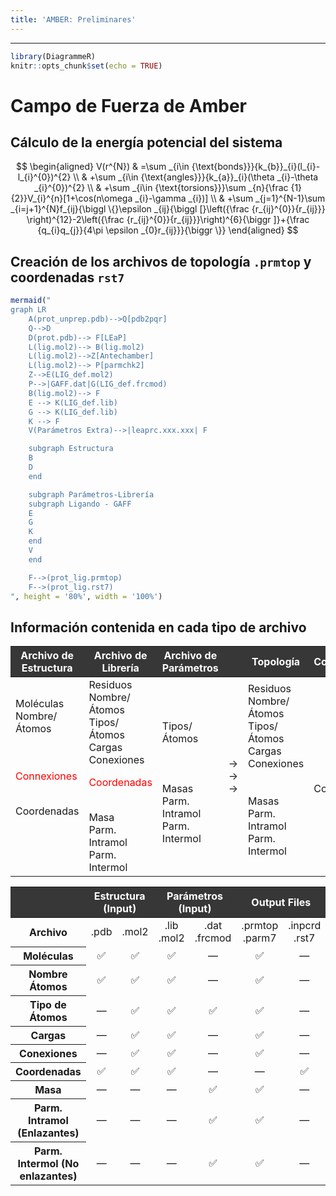 ```yaml
---
title: 'AMBER: Preliminares'
---
```

***

```r
library(DiagrammeR)
knitr::opts_chunk$set(echo = TRUE)
```


# Campo de Fuerza de Amber

## Cálculo de la energía potencial del sistema

$$
\begin{aligned}
V(r^{N}) & =\sum _{i\in {\text{bonds}}}{k_{b}}_{i}(l_{i}-l_{i}^{0})^{2} \\
& +\sum _{i\in {\text{angles}}}{k_{a}}_{i}(\theta _{i}-\theta _{i}^{0})^{2} \\
& +\sum _{i\in {\text{torsions}}}\sum _{n}{\frac {1}{2}}V_{i}^{n}[1+\cos(n\omega _{i}-\gamma _{i})] \\
& +\sum _{j=1}^{N-1}\sum _{i=j+1}^{N}f_{ij}{\biggl \{}\epsilon _{ij}{\biggl [}\left({\frac {r_{ij}^{0}}{r_{ij}}} \right)^{12}-2\left({\frac {r_{ij}^{0}}{r_{ij}}}\right)^{6}{\biggr ]}+{\frac {q_{i}q_{j}}{4\pi \epsilon _{0}r_{ij}}}{\biggr \}}
\end{aligned}
$$



## Creación de los archivos de topología `.prmtop` y coordenadas `rst7`

```r
mermaid("
graph LR
    A(prot_unprep.pdb)-->Q[pdb2pqr]
    Q-->D
    D(prot.pdb)--> F[LEaP]
    L(lig.mol2)--> B(lig.mol2)
    L(lig.mol2)-->Z[Antechamber]
    L(lig.mol2)--> P[parmchk2]
    Z-->E(LIG_def.mol2)
    P-->|GAFF.dat|G(LIG_def.frcmod)
    B(lig.mol2)--> F
    E --> K(LIG_def.lib)
    G --> K(LIG_def.lib)
    K --> F
    V(Parámetros Extra)-->|leaprc.xxx.xxx| F

    subgraph Estructura
    B
    D
    end

    subgraph Parámetros-Librería
    subgraph Ligando - GAFF
    E
    G
    K
    end
    V
    end

    F-->(prot_lig.prmtop)
    F-->(prot_lig.rst7)
", height = '80%', width = '100%')
```


## Información contenida en cada tipo de archivo

<div class="table-responsive-sm">
<table class="table table-hover">
  <thead class='thead-dark'>
    <tr class="table-primary" style=' background-color: #373737; color: white'>
      <th scope="col"  style="width:140px"><b>Archivo de Estructura</b></th>
      <th scope="col"  style="width:140px"><b>Archivo de Librería</b></th>
      <th scope="col"  style="width:140px"><b>Archivo de Parámetros</b></th>
      <th scope="col" style="width:30px"></th>
      <th scope="col"  style="width:140px"><b>Topología</b></th>
      <th scope="col"  style="width:140px"><b>Coordenadas</b></th>
    </tr>
  </thead>
  <tbody>
  <tr>
    <td  style="width:140px">
      Moléculas<br>
      Nombre/Átomos<br><br><br>
      <p class="imbed" style="color:#ff0000">Connexiones</p>
      <br>
      Coordenadas<br><br><br><br>
    </td>
    <td style="width:140px">
      Residuos<br>
      Nombre/Átomos<br>
      Tipos/Átomos<br>
      Cargas<br>
      Conexiones<br>
      <p class="imbed" style="color:#ff0000">Coordenadas</p>
      <br>
      Masa<br>
      Parm. Intramol<br>
      Parm. Intermol<br>
    </td>
    <td style="width:140px">
      <br><br>
      Tipos/Átomos<br><br><br><br>
      Masas<br>
      Parm. Intramol<br>
      Parm. Intermol<br>   
    </td>
    <td style="width:30px; text-align:center">
      →<br>→<br>→
    </td>
    <td style="width:140px">
      Residuos<br>
      Nombre/Átomos<br>
      Tipos/Átomos<br>
      Cargas<br>
      Conexiones<br><br>  
      Masas<br>
      Parm. Intramol<br>
      Parm. Intermol<br>   
    </td>
    <td style="width:140px">
      <br><br><br><br><br>Coordenadas<br><br><br><br>
    </td>
  </tr>
</tbody></table>
</div>

<div class="table-responsive-sm">
<table class="table table-bordered table-hover">
<!-- <caption>Propiedades disponibles en cada tipo de archivo</caption> -->
  <thead class='thead-dark'>
    <tr class="table-primary" style=' background-color: #373737; color: white'>
      <th scope="col"  style="width:140px"></th>
      <th scope="col"  style="width:140px" colspan="2"><b>Estructura (Input)</b></th>
      <th scope="col"  style="width:140px" colspan="2"><b>Parámetros (Input)</b></th>
      <th scope="col"  style="width:140px" colspan="2"><b>Output Files</b></th>
    </tr>
  </thead>
  <tbody>
    <tr>
      <th scope="row" style="width:140px">Archivo</th>
      <td style="text-align:center">.pdb</td>
      <td style="text-align:center">.mol2</td>
      <td style="text-align:center">.lib<br>.mol2</td>
      <td style="text-align:center">.dat<br>.frcmod</td>
      <td style="text-align:center">.prmtop<br>.parm7</td>
      <td style="text-align:center">.inpcrd<br>.rst7</td>
    </tr>
   <tr>
      <th scope="row" style="width:140px">Moléculas</th>
      <td style="text-align:center">✅</td>
      <td style="text-align:center">✅</td>
      <td style="text-align:center">✅</td>
      <td style="text-align:center">---</td>
      <td style="text-align:center">✅</td>
      <td style="text-align:center">---</td>
    </tr>
    <tr>
      <th scope="row" style="width:140px">Nombre Átomos</th>
      <td style="text-align:center">✅</td>
      <td style="text-align:center">✅</td>
      <td style="text-align:center">✅</td>
      <td style="text-align:center">---</td>
      <td style="text-align:center">✅</td>
      <td style="text-align:center">---</td>
    </tr>
    <tr>
      <th scope="row" style="width:240px">Tipo de Átomos</th>
      <td style="text-align:center">---</td>
      <td style="text-align:center">✅</td>
      <td style="text-align:center">✅</td>
      <td style="text-align:center">✅</td>
      <td style="text-align:center">✅</td>
      <td style="text-align:center">---</td>
    </tr>
    <tr>
      <th scope="row" style="width:240px">Cargas</th>
      <td style="text-align:center">---</td>
      <td style="text-align:center">✅</td>
      <td style="text-align:center">✅</td>
      <td style="text-align:center">---</td>
      <td style="text-align:center">✅</td>
      <td style="text-align:center">---</td>
    </tr>
    <tr>
      <th scope="row" style="width:240px">Conexiones</th>
      <td style="text-align:center">---</td>
      <td style="text-align:center">✅</td>
      <td style="text-align:center">✅</td>
      <td style="text-align:center">---</td>
      <td style="text-align:center">✅</td>
      <td style="text-align:center">---</td>
    </tr>
    <tr>
      <th scope="row" style="width:240px">Coordenadas</th>
      <td style="text-align:center">✅</td>
      <td style="text-align:center">✅</td>
      <td style="text-align:center">✅</td>
      <td style="text-align:center">---</td>
      <td style="text-align:center">---</td>
      <td style="text-align:center">✅</td>
    </tr>
    <tr>
      <th scope="row" style="width:240px">Masa</th>
      <td style="text-align:center">---</td>
      <td style="text-align:center">---</td>
      <td style="text-align:center">---</td>
      <td style="text-align:center">✅</td>
      <td style="text-align:center">✅</td>
      <td style="text-align:center">---</td>
    </tr>
    <tr>
      <th scope="row" style="width:240px">Parm. Intramol (Enlazantes)</th>
      <td style="text-align:center">---</td>
      <td style="text-align:center">---</td>
      <td style="text-align:center">---</td>
      <td style="text-align:center">✅</td>
      <td style="text-align:center">✅</td>
      <td style="text-align:center">---</td>
    </tr>
    <tr>
      <th scope="row" style="width:240px">Parm. Intermol (No enlazantes)</th>
      <td style="text-align:center">---</td>
      <td style="text-align:center">---</td>
      <td style="text-align:center">---</td>
      <td style="text-align:center">✅</td>
      <td style="text-align:center">✅</td>
      <td style="text-align:center">---</td>
    </tr>
  </tbody>
</table>
</div>


